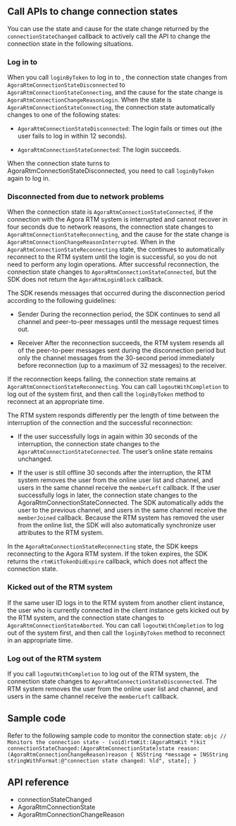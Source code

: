 <PlatformWrapper platform="ios">
        
## Call APIs to change connection states

You can use the state and cause for the state change returned by the `connectionStateChanged` callback to actively call the API to change the connection state in the following situations.

### Log in to <Vg k="SIG" />

When you call `loginByToken` to log in to <Vg k="SIG" />, the connection state changes from `AgoraRtmConnectionStateDisconnected` to `AgoraRtmConnectionStateConnecting`, and the cause for the state change is `AgoraRtmConnectionChangeReasonLogin`. When the state is `AgoraRtmConnectionStateConnecting`, the connection state automatically changes to one of the following states:

-   `AgoraRtmConnectionStateDisconnected`: The login fails or times out (the user fails to log in within 12 seconds).

-   `AgoraRtmConnectionStateConnected`: The login succeeds.

When the connection state turns to AgoraRtmConnectionStateDisconnected, you need to call `loginByToken` again to log in.

### Disconnected from <Vg k="SIG" /> due to network problems

When the connection state is `AgoraRtmConnectionStateConnected`, if the connection with the Agora RTM system is interrupted and cannot recover in four seconds due to network reasons, the connection state changes to `AgoraRtmConnectionStateReconnecting`, and the cause for the state change is `AgoraRtmConnectionChangeReasonInterrupted`. When in the `AgoraRtmConnectionStateReconnecting` state, the <Vg k="MESS_SDK" /> continues to automatically reconnect to the RTM system until the login is successful, so you do not need to perform any login operations. After successful reconnection, the connection state changes to `AgoraRtmConnectionStateConnected`, but the SDK does not return the `AgoraRtmLoginBlock` callback.

The SDK resends messages that occurred during the disconnection period according to the following guidelines:

-   Sender
    During the reconnection period, the SDK continues to send all channel and peer-to-peer messages until the message request times out.

-   Receiver
    After the reconnection succeeds, the RTM system resends all of the peer-to-peer messages sent during the disconnection period but only the channel messages from the 30-second period immediately before reconnection (up to a maximum of 32 messages) to the receiver.

If the reconnection keeps failing, the connection state remains at `AgoraRtmConnectionStateReconnecting`. You can call `logoutWithCompletion` to log out of the system first, and then call the `loginByToken` method to reconnect at an appropriate time.

The RTM system responds differently per the length of time between the interruption of the connection and the successful reconnection:

-   If the user successfully logs in again within 30 seconds of the interruption, the connection state changes to the `AgoraRtmConnectionStateConnected`. The user’s online state remains unchanged.

-   If the user is still offline 30 seconds after the interruption, the RTM system removes the user from the online user list and channel, and users in the same channel receive the `memberLeft` callback. If the user successfully logs in later, the connection state changes to the AgoraRtmConnectionStateConnected. The SDK automatically adds the user to the previous channel, and users in the same channel receive the `memberJoined` callback. Because the RTM system has removed the user from the online list, the SDK will also automatically synchronize user attributes to the RTM system.

In the `AgoraRtmConnectionStateReconnecting` state, the SDK keeps reconnecting to the Agora RTM system. If the token expires, the SDK returns the `rtmKitTokenDidExpire` callback, which does not affect the connection state.

### Kicked out of the RTM system

If the same user ID logs in to the RTM system from another client instance, the user who is currently connected in the client instance gets kicked out by the RTM system, and the connection state changes to `AgoraRtmConnectionStateAborted`. You can call `logoutWithCompletion` to log out of the system first, and then call the `loginByToken` method to reconnect in an appropriate time.

### Log out of the RTM system

If you call `logoutWithCompletion` to log out of the RTM system, the connection state changes to `AgoraRtmConnectionStateDisconnected`. The RTM system removes the user from the online user list and channel, and users in the same channel receive the `memberLeft` callback.

## Sample code

Refer to the following sample code to monitor the connection state:
    ```objc
    // Monitors the connection state
    - (void)rtmKit:(AgoraRtmKit *)kit connectionStateChanged:(AgoraRtmConnectionState)state reason:(AgoraRtmConnectionChangeReason)reason {
        NSString *message = [NSString stringWithFormat:@"connection state changed: %ld", state];
    }
    ```

## API reference

-   <Link to="{{Global.SIGNALING_API_REF_OC_ROOT}}/Protocols/AgoraRtmDelegate.html#//api/name/rtmKit:connectionStateChanged:reason:">connectionStateChanged</Link>

-   <Link to="{{Global.SIGNALING_API_REF_OC_ROOT}}/Constants/AgoraRtmConnectionState.htmlConstants/AgoraRtmConnectionState.html">AgoraRtmConnectionState</Link>

-   <Link to="{{Global.SIGNALING_API_REF_OC_ROOT}}/Constants/AgoraRtmConnectionChangeReason.html">AgoraRtmConnectionChangeReason</Link>
</PlatformWrapper>
